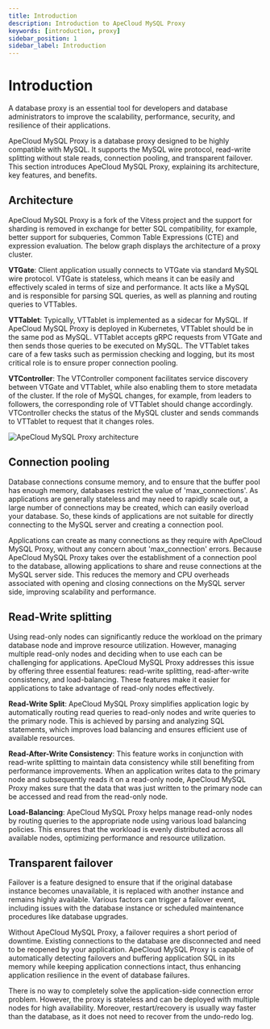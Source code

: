 ```yaml
---
title: Introduction
description: Introduction to ApeCloud MySQL Proxy
keywords: [introduction, proxy]
sidebar_position: 1
sidebar_label: Introduction
---
```


# Introduction

A database proxy is an essential tool for developers and database administrators to improve the scalability, performance, security, and resilience of their applications.

ApeCloud MySQL Proxy is a database proxy designed to be highly compatible with MySQL. It supports the MySQL wire protocol, read-write splitting without stale reads, connection pooling, and transparent failover. This section introduces ApeCloud MySQL Proxy, explaining its architecture, key features, and benefits.

## Architecture

ApeCloud MySQL Proxy is a fork of the Vitess project and the support for sharding is removed in exchange for better SQL compatibility, for example, better support for subqueries, Common Table Expressions (CTE) and expression evaluation. The below graph displays the architecture of a proxy cluster.

**VTGate**: Client application usually connects to VTGate via standard MySQL wire protocol. VTGate is stateless, which means it can be easily and effectively scaled in terms of size and performance. It acts like a MySQL and is responsible for parsing SQL queries, as well as planning and routing queries to VTTables.

**VTTablet**: Typically, VTTablet is implemented as a sidecar for MySQL. If ApeCloud MySQL Proxy is deployed in Kubernetes, VTTablet should be in the same pod as MySQL. VTTablet accepts gRPC requests from VTGate and then sends those queries to be executed on MySQL. The VTTablet takes care of a few tasks such as permission checking and logging, but its most critical role is to ensure proper connection pooling.

**VTController**: The VTController component facilitates service discovery between VTGate and VTTablet, while also enabling them to store metadata of the cluster. If the role of MySQL changes, for example, from leaders to followers, the corresponding role of VTTablet should change accordingly. VTController checks the status of the MySQL cluster and sends commands to VTTablet to request that it changes roles.

![ApeCloud MySQL Proxy architecture](/img/docs/en/proxy-architecture.png)

## Connection pooling

Database connections consume memory, and to ensure that the buffer pool has enough memory, databases restrict the value of 'max_connections'. As applications are generally stateless and may need to rapidly scale out, a large number of connections may be created, which can easily overload your database. So, these kinds of applications are not suitable for directly connecting to the MySQL server and creating a connection pool.

Applications can create as many connections as they require with ApeCloud MySQL Proxy, without any concern about 'max_connection' errors. Because ApeCloud MySQL Proxy takes over the establishment of a connection pool to the database, allowing applications to share and reuse connections at the MySQL server side. This reduces the memory and CPU overheads associated with opening and closing connections on the MySQL server side, improving scalability and performance.

## Read-Write splitting

Using read-only nodes can significantly reduce the workload on the primary database node and improve resource utilization. However, managing multiple read-only nodes and deciding when to use each can be challenging for applications. ApeCloud MySQL Proxy addresses this issue by offering three essential features: read-write splitting, read-after-write consistency, and load-balancing. These features make it easier for applications to take advantage of read-only nodes effectively.

**Read-Write Split**: ApeCloud MySQL Proxy simplifies application logic by automatically routing read queries to read-only nodes and write queries to the primary node. This is achieved by parsing and analyzing SQL statements, which improves load balancing and ensures efficient use of available resources.

**Read-After-Write Consistency**: This feature works in conjunction with read-write splitting to maintain data consistency while still benefiting from performance improvements. When an application writes data to the primary node and subsequently reads it on a read-only node, ApeCloud MySQL Proxy makes sure that the data that was just written to the primary node can be accessed and read from the read-only node.

**Load-Balancing**: ApeCloud MySQL Proxy helps manage read-only nodes by routing queries to the appropriate node using various load balancing policies. This ensures that the workload is evenly distributed across all available nodes, optimizing performance and resource utilization.

## Transparent failover

Failover is a feature designed to ensure that if the original database instance becomes unavailable, it is replaced with another instance and remains highly available. Various factors can trigger a failover event, including issues with the database instance or scheduled maintenance procedures like database upgrades.

Without ApeCloud MySQL Proxy, a failover requires a short period of downtime. Existing connections to the database are disconnected and need to be reopened by your application. ApeCloud MySQL Proxy is capable of automatically detecting failovers and buffering application SQL in its memory while keeping application connections intact, thus enhancing application resilience in the event of database failures.

There is no way to completely solve the application-side connection error problem. However, the proxy is stateless and can be deployed with multiple nodes for high availability. Moreover, restart/recovery is usually way faster than the database, as it does not need to recover from the undo-redo log.
